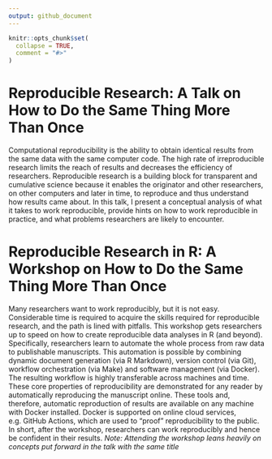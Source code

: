```yaml
---
output: github_document
---
```


<!-- README.md is generated from README.Rmd. Please edit that file -->

```r
knitr::opts_chunk$set(
  collapse = TRUE,
  comment = "#>"
)
```

# Reproducible Research: A Talk on How to Do the Same Thing More Than Once

Computational reproducibility is the ability to obtain identical results from the same data with the same computer code.
The high rate of irreproducible research limits the reach of results and decreases the efficiency of researchers.
Reproducible research is a building block for transparent and cumulative science because it enables the originator and other researchers, on other computers and later in time, to reproduce and thus understand how results came about.
In this talk, I present a conceptual analysis of what it takes to work reproducible, provide hints on how to work reproducible in practice, and what problems researchers are likely to encounter.

# Reproducible Research in R: A Workshop on How to Do the Same Thing More Than Once

Many researchers want to work reproducibly, but it is not easy.
Considerable time is required to acquire the skills required for reproducible research, and the path is lined with pitfalls.
This workshop gets researchers up to speed on how to create reproducible data analyses in R (and beyond).
Specifically, researchers learn to automate the whole process from raw data to publishable manuscripts.
This automation is possible by combining dynamic document generation (via R Markdown), version control (via Git), workflow orchestration (via Make) and software management (via Docker).
The resulting workflow is highly transferable across machines and time.
These core properties of reproducibility are demonstrated for any reader by automatically reproducing the manuscript online.
These tools and, therefore, automatic reproduction of results are available on any machine with Docker installed.
Docker is supported on online cloud services, e.g. GitHub Actions, which are used to "proof" reproducibility to the public.
In short, after the workshop, researchers can work reproducibly and hence be confident in their results.
*Note: Attending the workshop leans heavily on concepts put forward in the talk with the same title*
